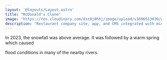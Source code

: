 ```yaml
---
layout: '@layouts/Layout.astro'
title: "McDonald's Clone"
image: 'https://res.cloudinary.com/dsc0j8hhj/image/upload/v1696513639/work-sample/mcd-clone.png'
description: 'Restaurant company site, app, and CMS integrated with microservices architecture server'
---
```


In 2023, the snowfall was above average.
It was followed by a warm spring which caused

flood conditions in many of the nearby rivers.

